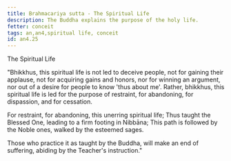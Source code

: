 ```yaml
---
title: Brahmacariya sutta - The Spiritual Life
description: The Buddha explains the purpose of the holy life.
fetter: conceit
tags: an,an4,spiritual life, conceit
id: an4.25
---
```


The Spiritual Life

"Bhikkhus, this spiritual life is not led to deceive people, not for gaining their applause, not for acquiring gains and honors, nor for winning an argument, nor out of a desire for people to know 'thus about me'. Rather, bhikkhus, this spiritual life is led for the purpose of restraint, for abandoning, for dispassion, and for cessation.

For restraint, for abandoning,
this unerring spiritual life;
Thus taught the Blessed One,
leading to a firm footing in Nibbāna;
This path is followed by the Noble ones,
walked by the esteemed sages.

Those who practice it as taught by the Buddha,
will make an end of suffering,
abiding by the Teacher's instruction."